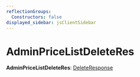 ```yaml
---
reflectionGroups:
  Constructors: false
displayed_sidebar: jsClientSidebar
---
```



# AdminPriceListDeleteRes

 **AdminPriceListDeleteRes**: [DeleteResponse](../interfaces/js_client.internal.DeleteResponse.mdx)
